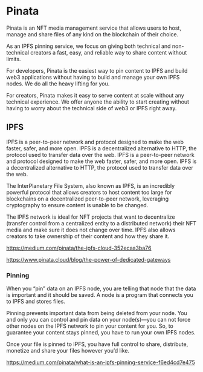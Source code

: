 # Pinata

Pinata is an NFT media management service that allows users to host, manage and share files of any kind on the blockchain of their choice.

As an IPFS pinning service, we focus on giving both technical and non-technical creators a fast, easy, and reliable way to share content without limits.

For developers, Pinata is the easiest way to pin content to IPFS and build web3 applications without having to build and manage your own IPFS nodes. We do all the heavy lifting for you.

For creators, Pinata makes it easy to serve content at scale without any technical experience. We offer anyone the ability to start creating without having to worry about the technical side of web3 or IPFS right away.

## IPFS

IPFS is a peer-to-peer network and protocol designed to make the web faster, safer, and more open. IPFS is a decentralized alternative to HTTP, the protocol used to transfer data over the web. IPFS is a peer-to-peer network and protocol designed to make the web faster, safer, and more open.
IPFS is a decentralized alternative to HTTP, the protocol used to transfer data over the web.

The InterPlanetary File System, also known as IPFS, is an incredibly powerful protocol that allows creators to host content too large for blockchains on a decentralized peer-to-peer network, leveraging cryptography to ensure content is unable to be changed.

The IPFS network is ideal for NFT projects that want to decentralize (transfer control from a centralized entity to a distributed network) their NFT media and make sure it does not change over time. IPFS also allows creators to take ownership of their content and how they share it.

https://medium.com/pinata/the-ipfs-cloud-352ecaa3ba76

https://www.pinata.cloud/blog/the-power-of-dedicated-gateways

### Pinning

When you “pin” data on an IPFS node, you are telling that node that the data is important and it should be saved. A node is a program that connects you to IPFS and stores files.

Pinning prevents important data from being deleted from your node. You and only you can control and pin data on your node(s)—you can not force other nodes on the IPFS network to pin your content for you. So, to guarantee your content stays pinned, you have to run your own IPFS nodes.

Once your file is pinned to IPFS, you have full control to share, distribute, monetize and share your files however you’d like.

https://medium.com/pinata/what-is-an-ipfs-pinning-service-f6ed4cd7e475


